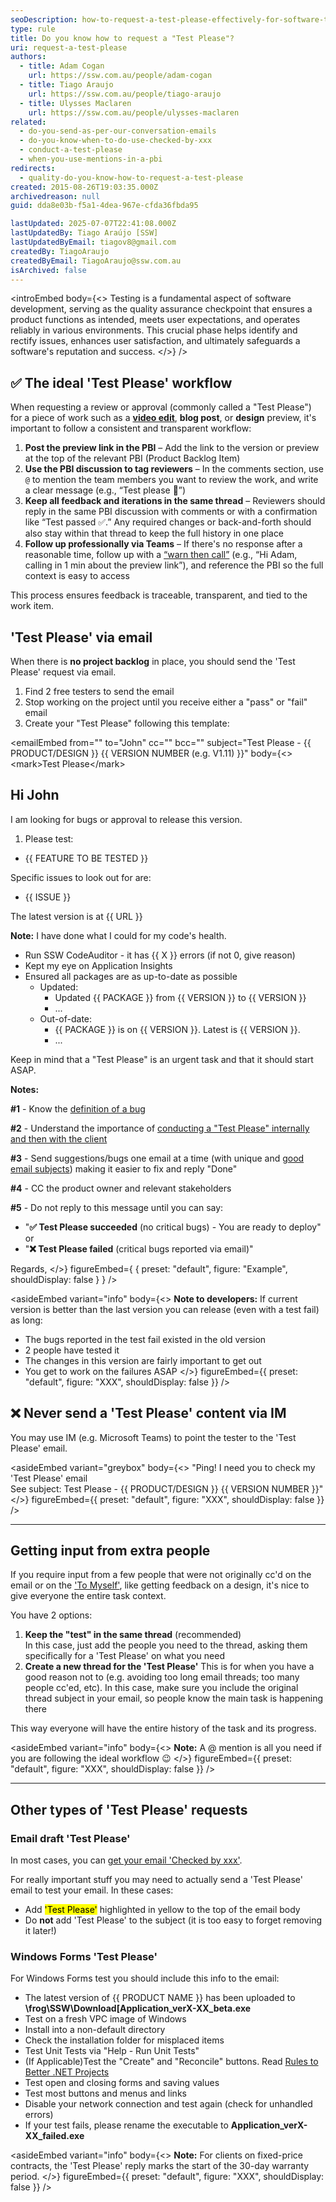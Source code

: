 ```yaml
---
seoDescription: how-to-request-a-test-please-effectively-for-software-testing-and-quality-assurance
type: rule
title: Do you know how to request a "Test Please"?
uri: request-a-test-please
authors:
  - title: Adam Cogan
    url: https://ssw.com.au/people/adam-cogan
  - title: Tiago Araujo
    url: https://ssw.com.au/people/tiago-araujo
  - title: Ulysses Maclaren
    url: https://ssw.com.au/people/ulysses-maclaren
related:
  - do-you-send-as-per-our-conversation-emails
  - do-you-know-when-to-do-use-checked-by-xxx
  - conduct-a-test-please
  - when-you-use-mentions-in-a-pbi
redirects:
  - quality-do-you-know-how-to-request-a-test-please
created: 2015-08-26T19:03:35.000Z
archivedreason: null
guid: dda8e03b-f5a1-4dea-967e-cfda36fbda95

lastUpdated: 2025-07-07T22:41:08.000Z
lastUpdatedBy: Tiago Araújo [SSW]
lastUpdatedByEmail: tiagov8@gmail.com
createdBy: TiagoAraujo
createdByEmail: TiagoAraujo@ssw.com.au
isArchived: false
---
```


<introEmbed
  body={<>
Testing is a fundamental aspect of software development, serving as the quality assurance checkpoint that ensures a product functions as intended, meets user expectations, and operates reliably in various environments. This crucial phase helps identify and rectify issues, enhances user satisfaction, and ultimately safeguards a software's reputation and success.
  </>}
/>
## ✅ The ideal 'Test Please' workflow

When requesting a review or approval (commonly called a "Test Please") for a piece of work such as a **[video edit](/test-please-for-video)**, **blog post**, or **design** preview, it's important to follow a consistent and transparent workflow:

1. **Post the preview link in the PBI** – Add the link to the version or preview at the top of the relevant PBI (Product Backlog Item)
2. **Use the PBI discussion to tag reviewers** – In the comments section, use `@` to mention the team members you want to review the work, and write a clear message (e.g., “Test please 🙏”)
3. **Keep all feedback and iterations in the same thread** – Reviewers should reply in the same PBI discussion with comments or with a confirmation like “Test passed ✅.” Any required changes or back-and-forth should also stay within that thread to keep the full history in one place
4. **Follow up professionally via Teams** – If there's no response after a reasonable time, follow up with a [“warn then call”](/warn-then-call) (e.g., “Hi Adam, calling in 1 min about the preview link”), and reference the PBI so the full context is easy to access

This process ensures feedback is traceable, transparent, and tied to the work item.

## 'Test Please' via email

When there is **no project backlog** in place, you should send the 'Test Please' request via email.

1. Find 2 free testers to send the email
2. Stop working on the project until you receive either a "pass" or "fail" email
3. Create your "Test Please" following this template:

<emailEmbed
  from=""
  to="John"
  cc=""
  bcc=""
  subject="Test Please - &#123;&#123; PRODUCT/DESIGN &#125;&#125; &#123;&#123; VERSION NUMBER (e.g. V1.11) &#125;&#125;"
  body={<>
    &lt;mark&gt;Test Please&lt;/mark&gt;

## Hi John

I am looking for bugs or approval to release this version.

1. Please test:

* &#123;&#123; FEATURE TO BE TESTED &#125;&#125;

Specific issues to look out for are:

* &#123;&#123; ISSUE &#125;&#125;

The latest version is at &#123;&#123; URL &#125;&#125;

**Note:** I have done what I could for my code's health.

* Run SSW CodeAuditor - it has &#123;&#123; X &#125;&#125; errors (if not 0, give reason)
* Kept my eye on Application Insights
* Ensured all packages are as up-to-date as possible
  * Updated:
    * Updated &#123;&#123; PACKAGE &#125;&#125; from &#123;&#123; VERSION &#125;&#125; to &#123;&#123; VERSION &#125;&#125;
    * ...
  * Out-of-date:
    * &#123;&#123; PACKAGE &#125;&#125; is on &#123;&#123; VERSION &#125;&#125;. Latest is &#123;&#123; VERSION &#125;&#125;.
    * ...

Keep in mind that a "Test Please" is an urgent task and that it should start ASAP.

**Notes:**

**\#1** - Know the [definition of a bug](/definition-of-a-bug)

**\#2** - Understand the importance of [conducting a "Test Please" internally and then with the client](/conduct-a-test-please-internally-and-then-with-the-client)

**\#3** - Send suggestions/bugs one email at a time (with unique and [good email subjects](/good-email-subject)) making it easier to fix and reply "Done"

**\#4** - CC the product owner and relevant stakeholders

**\#5** - Do not reply to this message until you can say:

* "**✅ Test Please succeeded** (no critical bugs) - You are ready to deploy"\
   or
* "**❌ Test Please failed** (critical bugs reported via email)"

Regards,
  </>}
  figureEmbed={ {
    preset: "default",
    figure: "Example",
    shouldDisplay: false
  } }
/>

<asideEmbed
  variant="info"
  body={<>
    **Note to developers:**
If current version is better than the last version you can release (even with a test fail) as long:

* The bugs reported in the test fail existed in the old version
* 2 people have tested it
* The changes in this version are fairly important to get out
* You get to work on the failures ASAP
  </>}
  figureEmbed={{
    preset: "default",
    figure: "XXX",
    shouldDisplay: false
  }}
/>

## ❌ Never send a 'Test Please' content via IM

You may use IM (e.g. Microsoft Teams) to point the tester to the 'Test Please' email.

<asideEmbed
  variant="greybox"
  body={<>
    "Ping!
I need you to check my 'Test Please' email\
See subject: Test Please - &#123;&#123; PRODUCT/DESIGN &#125;&#125; &#123;&#123; VERSION NUMBER &#125;&#125;"
  </>}
  figureEmbed={{
    preset: "default",
    figure: "XXX",
    shouldDisplay: false
  }}
/>

---

## Getting input from extra people

If you require input from a few people that were not originally cc'd on the email or on the ['To Myself'](/send-to-myself-emails), like getting feedback on a design, it's nice to give everyone the entire task context.

You have 2 options:

1. **Keep the "test" in the same thread** (recommended)\
In this case, just add the people you need to the thread, asking them specifically for a 'Test Please' on what you need
2. **Create a new thread for the 'Test Please'**
This is for when you have a good reason not to (e.g. avoiding too long email threads; too many people cc'ed, etc).
In this case, make sure you include the original thread subject in your email, so people know the main task is happening there

This way everyone will have the entire history of the task and its progress.

<asideEmbed
  variant="info"
  body={<>
    **Note:** A @ mention is all you need if you are following the ideal workflow 😉
  </>}
  figureEmbed={{
    preset: "default",
    figure: "XXX",
    shouldDisplay: false
  }}
/>

---

## Other types of 'Test Please' requests

### Email draft 'Test Please'

In most cases, you can [get your email 'Checked by xxx'](/checked-by-xxx).

For really important stuff you may need to actually send a 'Test Please' email to test your email. In these cases:

* Add <mark>'Test Please'</mark> highlighted in yellow to the top of the email body
* Do **not** add 'Test Please' to the subject (it is too easy to forget removing it later!)

### Windows Forms 'Test Please'

For Windows Forms test you should include this info to the email:

* The latest version of &#123;&#123; PRODUCT NAME &#125;&#125; has been uploaded to **\frog\SSW\Download[Application_verX-XX_beta.exe**
* Test on a fresh VPC image of Windows
* Install into a non-default directory
* Check the installation folder for misplaced items
* Test Unit Tests via "Help - Run Unit Tests"
* (If Applicable)Test the "Create" and "Reconcile" buttons. Read [Rules to Better .NET Projects](/rules-to-better-net-projects)
* Test open and closing forms and saving values
* Test most buttons and menus and links
* Disable your network connection and test again (check for unhandled errors)
* If your test fails, please rename the executable to **Application_verX-XX_failed.exe**

<asideEmbed
  variant="info"
  body={<>
    **Note:** For clients on fixed-price contracts, the 'Test Please' reply marks the start of the 30-day warranty period.
  </>}
  figureEmbed={{
    preset: "default",
    figure: "XXX",
    shouldDisplay: false
  }}
/>
